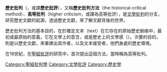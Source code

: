 '''歷史批判'''（{{lang-en|Historical criticism}}，或譯'''歷史批評'''），又稱'''歷史批判方法'''（the historical-critical method）、'''高等批判'''（higher criticism，或譯為高等批評），是[[文學批判|文學批判]]的分支，研究歷史文獻的起源，透過歷史文獻，來了解文獻背後的世界。

歷史批判方法的基本目的，在於確定文本（text）在它存在的原始歷史脈絡中，最初或最原始的意義，它在文學上的意含，或是歷史上的文學感（{{lang-la|sensus literalis historicus}}）。次要的目的，則是以歷史文獻，來重建出其作者，以及文本接受者，他們身處的歷史環境。

在18世紀，在[[聖經批評|聖經批評]]的研究中，首次提出這個方法，當時稱為高等批判。

[[Category:聖經批判學|Category:聖經批判學]]
[[Category:文學批評|Category:文學批評]]
[[Category:歷史學|Category:歷史學]]